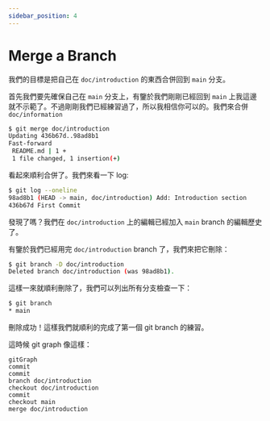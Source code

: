 ```yaml
---
sidebar_position: 4
---
```


# Merge a Branch

我們的目標是把自己在 `doc/introduction` 的東西合併回到 `main` 分支。

首先我們要先確保自己在 `main` 分支上，有鑒於我們剛剛已經回到 `main` 上我這邊就不示範了。不過剛剛我們已經練習過了，所以我相信你可以的。我們來合併 `doc/information`

```bash
$ git merge doc/introduction
Updating 436b67d..98ad8b1
Fast-forward
 README.md | 1 +
 1 file changed, 1 insertion(+)
```

看起來順利合併了。我們來看一下 log:

```bash
$ git log --oneline
98ad8b1 (HEAD -> main, doc/introduction) Add: Introduction section
436b67d First Commit
```

發現了嗎？我們在 `doc/introduction` 上的編輯已經加入 `main` branch 的編輯歷史了。

有鑒於我們已經用完 `doc/introduction` branch 了，我們來把它刪除：

```bash
$ git branch -D doc/introduction
Deleted branch doc/introduction (was 98ad8b1).
```

這樣一來就順利刪除了，我們可以列出所有分支檢查一下：

```bash
$ git branch
* main
```

刪除成功！這樣我們就順利的完成了第一個 git branch 的練習。

這時候 git graph 像這樣：

```mermaid
gitGraph
commit
commit
branch doc/introduction
checkout doc/introduction
commit
checkout main
merge doc/introduction
```
